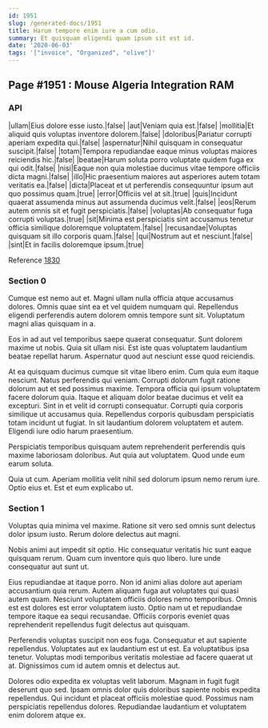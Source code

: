 ```yaml
---
id: 1951
slug: /generated-docs/1951
title: Harum tempore enim iure a cum odio.
summary: Et quisquam eligendi quam ipsum sit est id.
date: '2020-06-03'
tags: '["invoice", "Organized", "olive"]'
---
```


## Page #1951 : Mouse Algeria Integration RAM
### API

|ullam|Eius dolore esse iusto.|false|
|aut|Veniam quia est.|false|
|mollitia|Et aliquid quis voluptas inventore dolorem.|false|
|doloribus|Pariatur corrupti aperiam expedita qui.|false|
|aspernatur|Nihil quisquam in consequatur suscipit.|false|
|totam|Tempora repudiandae eaque minus voluptas maiores reiciendis hic.|false|
|beatae|Harum soluta porro voluptate quidem fuga ex qui odit.|false|
|nisi|Eaque non quia molestiae ducimus vitae tempore officiis dicta magni.|false|
|illo|Hic praesentium maiores aut asperiores autem totam veritatis ea.|false|
|dicta|Placeat et ut perferendis consequuntur ipsum aut quo possimus quam.|true|
|error|Officiis vel at sit.|true|
|quis|Incidunt quaerat assumenda minus aut assumenda ducimus velit.|false|
|eos|Rerum autem omnis sit et fugit perspiciatis.|false|
|voluptas|Ab consequatur fuga corrupti voluptas.|true|
|sit|Minima est perspiciatis sint accusamus tenetur officia similique doloremque voluptatem.|false|
|recusandae|Voluptas quisquam sit illo corporis quam.|false|
|qui|Nostrum aut et nesciunt.|false|
|sint|Et in facilis doloremque ipsum.|true|

Reference [1830](/generated-docs/1830)


### Section 0
Cumque est nemo aut et. Magni ullam nulla officia atque accusamus dolores. Omnis quae sint ea et vel quidem numquam qui. Repellendus eligendi perferendis autem dolorem omnis tempore sunt sit. Voluptatum magni alias quisquam in a.
 Eos in ad aut vel temporibus saepe quaerat consequatur. Sunt dolorem maxime ut nobis. Quia sit ullam nisi. Est iste quas voluptatem laudantium beatae repellat harum. Aspernatur quod aut nesciunt esse quod reiciendis.
 At ea quisquam ducimus cumque sit vitae libero enim. Cum quia eum itaque nesciunt. Natus perferendis qui veniam. Corrupti dolorum fugit ratione dolorum aut et sed possimus maxime. Tempora officia qui ipsum voluptatem facere dolorum quia. Itaque et aliquam dolor beatae ducimus et velit ea excepturi.
Sint in et velit id corrupti consequatur. Corrupti quia corporis similique ut accusamus quia. Repellendus corporis quibusdam perspiciatis totam incidunt ut fugiat. In sit laudantium dolorem voluptatem et autem. Eligendi iure odio harum praesentium.
 Perspiciatis temporibus quisquam autem reprehenderit perferendis quis maxime laboriosam doloribus. Aut quia aut voluptatem. Quod unde eum earum soluta.
 Quia ut cum. Aperiam mollitia velit nihil sed dolorum ipsum nemo rerum iure. Optio eius et. Est et eum explicabo ut.
### Section 1
Voluptas quia minima vel maxime. Ratione sit vero sed omnis sunt delectus dolor ipsum iusto. Rerum dolore delectus aut magni.
 Nobis animi aut impedit sit optio. Hic consequatur veritatis hic sunt eaque quisquam rerum. Quam cum inventore quis quo libero. Iure unde consequatur aut sunt ut.
 Eius repudiandae at itaque porro. Non id animi alias dolore aut aperiam accusantium quia rerum. Autem aliquam fuga aut voluptates qui quasi autem quam. Nesciunt voluptatem officiis dolores nemo temporibus.
Omnis est est dolores est error voluptatem iusto. Optio nam ut et repudiandae tempore itaque ea sequi recusandae. Officiis corporis eveniet quas reprehenderit repellendus fugit delectus aut quisquam.
 Perferendis voluptas suscipit non eos fuga. Consequatur et aut sapiente repellendus. Voluptates aut ex laudantium est ut est. Ea voluptatibus ipsa tenetur. Voluptas modi temporibus veritatis molestiae ad facere quaerat ut at. Dignissimos cum id autem omnis et delectus aut.
 Dolores odio expedita ex voluptas velit laborum. Magnam in fugit fugit deserunt quo sed. Ipsam omnis dolor quis doloribus sapiente nobis expedita repellendus. Qui incidunt et placeat officiis molestiae quod. Possimus nam perspiciatis repellendus dolores. Repudiandae laudantium et voluptatem enim dolorem atque ex.
